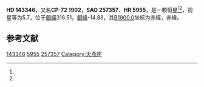 {{Starbox begin
| name = HD 143346
}}
{{Starbox observe
| epoch = [[J2000.0|J2000.0]]
| constell = {{星座名待查}}<ref name=SIMBAD>{{cite web
 | url=http://simbad.u-strasbg.fr/simbad/sim-id?Ident=HR+5955
 | title =Pulsating variable Star
 | publisher=Centre de Données astronomiques de Strasbourg
 | work=SIMBAD
 | accessdate=2012-07-13}}</ref><ref name=DATA>{{cite web
 | url=http://vizier.u-strasbg.fr/viz-bin/VizieR-5?-out.add=.&-source=5050&-corr=PK=HR&-out.max=9999&HR=5955
 | title=VizieR Detailed Page
 | accessdate=2012-07-13
 | archive-url=https://web.archive.org/web/20160305231413/http://vizier.u-strasbg.fr/viz-bin/VizieR-5?-out.add=.&-source=5050&-corr=PK=HR&-out.max=9999&HR=5955
 | archive-date=2016-03-05
 | dead-url=yes
 }}</ref>
| 星官 = 
| ra = {{RA|16|5|55.8}}<ref name=SIMBAD /><ref name=DATA />
| dec = {{DEC|-72|24|3}}<ref name=SIMBAD /><ref name=DATA />
| appmag_v = 5.7<ref name=SIMBAD /><ref name=DATA />
}}
{{Starbox character
| class = K1IIICNII<ref name=SIMBAD /><ref name=DATA />
| b-v = 1.17<ref name=SIMBAD /><ref name=DATA />
| u-b = 1.26<ref name=SIMBAD /><ref name=DATA />
| r-i = <ref name=SIMBAD /><ref name=DATA />
| variable = 
}}
{{Starbox astrometry
| radial_v = 1.26
| prop_mo_ra = 49
| parallax = 
| p_error = 
}}
{{Starbox catalog
| names =CP-72 1902，[[SAO星表|SAO]] 257357，[[HD星表|HD]] 143346，[[HR星表|HR]] 5955}}
{{Starbox reference |Simbad=HR+5955}}
{{Starbox end}}

'''HD 143346'''，又名'''CP-72 1902'''，'''SAO 257357'''、'''HR 5955'''，是一颗恒星<ref name=SIMBAD /><ref name=DATA />，视星等为5.7，位于[[銀道座標系|銀經]]316.51，[[銀道座標系|銀緯]]-14.88，其[[B1900.0|B1900.0]]坐标为赤經{{RA|15|54|46.9}}，赤緯{{DEC|-72|-14.88|30}}。

== 参考文献 ==
{{reflist}}

{{star-stub}}

[[Category:HD和HDE天體|143346]]
[[Category:HR天體|5955]]
[[Category:SAO天體|257357]]
[[Category:天燕座|Category:天燕座]]